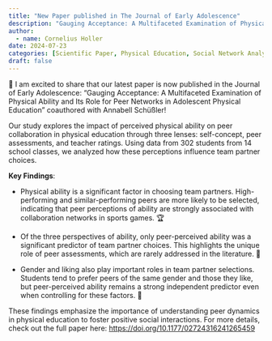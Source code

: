 ```yaml
---
title: "New Paper published in The Journal of Early Adolescence"
description: "Gauging Acceptance: A Multifaceted Examination of Physical Ability and Its Role for Peer Networks in Adolescent Physical Education"
author:
  - name: Cornelius Holler
date: 2024-07-23
categories: [Scientific Paper, Physical Education, Social Network Analysis]
draft: false
---
```


📖 I am excited to share that our latest paper is now published in the Journal of Early Adolescence: "Gauging Acceptance: A Multifaceted Examination of Physical Ability and Its Role for Peer Networks in Adolescent Physical Education" coauthored with Annabell Schüßler!

Our study explores the impact of perceived physical ability on peer collaboration in physical education through three lenses: self-concept, peer assessments, and teacher ratings. Using data from 302 students from 14 school classes, we analyzed how these perceptions influence team partner choices.

**Key Findings**:

-   Physical ability is a significant factor in choosing team partners. High-performing and similar-performing peers are more likely to be selected, indicating that peer perceptions of ability are strongly associated with collaboration networks in sports games. 🏆

-   Of the three perspectives of ability, only peer-perceived ability was a significant predictor of team partner choices. This highlights the unique role of peer assessments, which are rarely addressed in the literature. 👥

-   Gender and liking also play important roles in team partner selections. Students tend to prefer peers of the same gender and those they like, but peer-perceived ability remains a strong independent predictor even when controlling for these factors. 👫

These findings emphasize the importance of understanding peer dynamics in physical education to foster positive social interactions. For more details, check out the full paper here: [https://doi.org/10.1177/02724316241265459](https://doi.org/10.1177/02724316241265459){target="_blank"}
